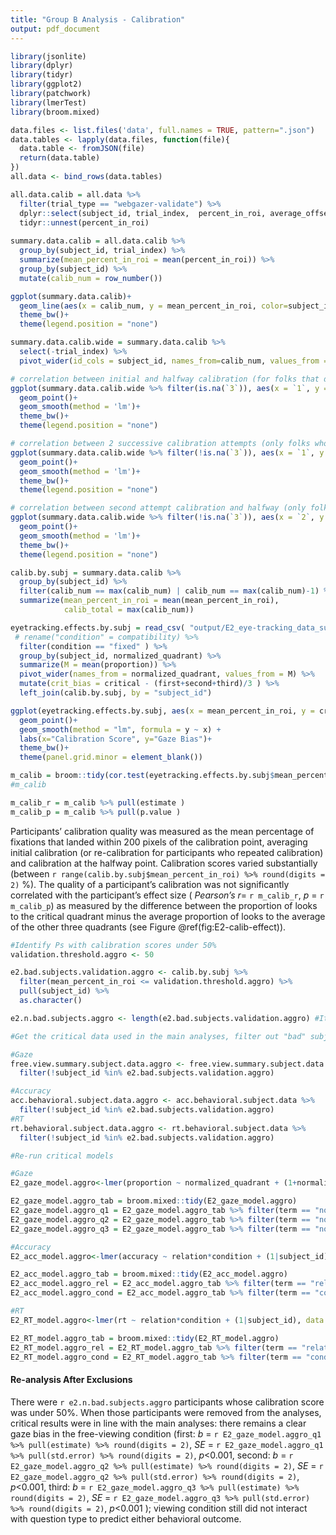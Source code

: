 ```yaml
---
title: "Group B Analysis - Calibration"
output: pdf_document
---
```


```r
library(jsonlite)
library(dplyr)
library(tidyr)
library(ggplot2)
library(patchwork)
library(lmerTest)
library(broom.mixed)
```



<!--Read JSON files and bind together into a tibble.-->

```r
data.files <- list.files('data', full.names = TRUE, pattern=".json")
data.tables <- lapply(data.files, function(file){
  data.table <- fromJSON(file)
  return(data.table)
})
all.data <- bind_rows(data.tables)
```

```r

all.data.calib = all.data %>% 
  filter(trial_type == "webgazer-validate") %>% 
  dplyr::select(subject_id, trial_index,  percent_in_roi, average_offset) %>% 
  tidyr::unnest(percent_in_roi)
  
summary.data.calib = all.data.calib %>% 
  group_by(subject_id, trial_index) %>% 
  summarize(mean_percent_in_roi = mean(percent_in_roi)) %>% 
  group_by(subject_id) %>% 
  mutate(calib_num = row_number())
```

```r
ggplot(summary.data.calib)+
  geom_line(aes(x = calib_num, y = mean_percent_in_roi, color=subject_id))+
  theme_bw()+
  theme(legend.position = "none") 
```
```r
summary.data.calib.wide = summary.data.calib %>% 
  select(-trial_index) %>% 
  pivot_wider(id_cols = subject_id, names_from=calib_num, values_from = mean_percent_in_roi )

# correlation between initial and halfway calibration (for folks that didn't need to redo calibration)
ggplot(summary.data.calib.wide %>% filter(is.na(`3`)), aes(x = `1`, y = `2`))+
  geom_point()+
  geom_smooth(method = 'lm')+
  theme_bw()+
  theme(legend.position = "none") 

# correlation between 2 successive calibration attempts (only folks who redid calibration)
ggplot(summary.data.calib.wide %>% filter(!is.na(`3`)), aes(x = `1`, y = `2`))+
  geom_point()+
  geom_smooth(method = 'lm')+
  theme_bw()+
  theme(legend.position = "none") 

# correlation between second attempt calibration and halfway (only folks who redid calibration)
ggplot(summary.data.calib.wide %>% filter(!is.na(`3`)), aes(x = `2`, y = `3`))+
  geom_point()+
  geom_smooth(method = 'lm')+
  theme_bw()+
  theme(legend.position = "none") 
```

```r

calib.by.subj = summary.data.calib %>% 
  group_by(subject_id) %>% 
  filter(calib_num == max(calib_num) | calib_num == max(calib_num)-1) %>% #AJ: excludes initial calibrations of those who recalibrated, to be in line with other Expts
  summarize(mean_percent_in_roi = mean(mean_percent_in_roi),
            calib_total = max(calib_num))

eyetracking.effects.by.subj = read_csv( "output/E2_eye-tracking_data_subj.csv") %>% 
 # rename("condition" = compatibility) %>% 
  filter(condition == "fixed" ) %>% 
  group_by(subject_id, normalized_quadrant) %>% 
  summarize(M = mean(proportion)) %>% 
  pivot_wider(names_from = normalized_quadrant, values_from = M) %>% 
  mutate(crit_bias = critical - (first+second+third)/3 ) %>% 
  left_join(calib.by.subj, by = "subject_id")


```

```r
ggplot(eyetracking.effects.by.subj, aes(x = mean_percent_in_roi, y = crit_bias))+
  geom_point()+
  geom_smooth(method = "lm", formula = y ~ x) +
  labs(x="Calibration Score", y="Gaze Bias")+
  theme_bw()+
  theme(panel.grid.minor = element_blank())
```

```r

m_calib = broom::tidy(cor.test(eyetracking.effects.by.subj$mean_percent_in_roi, eyetracking.effects.by.subj$crit_bias))
#m_calib 
```

```r
m_calib_r = m_calib %>% pull(estimate ) 
m_calib_p = m_calib %>% pull(p.value ) 

```

Participants' calibration quality was measured as the mean percentage of fixations that landed within 200 pixels of the calibration point, averaging initial calibration (or re-calibration for participants who repeated calibration) and calibration at the halfway point. Calibration scores varied substantially (between `r range(calib.by.subj$mean_percent_in_roi) %>% round(digits = 2)` %). 
The quality of a participant's calibration was not significantly correlated with the participant's effect size ( _Pearson's r_= `r m_calib_r`, _p_ = `r m_calib_p`) as measured by the difference between the proportion of looks to the critical quadrant minus the average proportion of looks to the average of the other three quadrants (see Figure\ \@ref(fig:E2-calib-effect)).

```r
#Identify Ps with calibration scores under 50%
validation.threshold.aggro <- 50

e2.bad.subjects.validation.aggro <- calib.by.subj %>%
  filter(mean_percent_in_roi <= validation.threshold.aggro) %>%
  pull(subject_id) %>%
  as.character()

e2.n.bad.subjects.aggro <- length(e2.bad.subjects.validation.aggro) #It's 12

#Get the critical data used in the main analyses, filter out "bad" subjs

#Gaze
free.view.summary.subject.data.aggro <- free.view.summary.subject.data %>%
  filter(!subject_id %in% e2.bad.subjects.validation.aggro)

#Accuracy
acc.behavioral.subject.data.aggro <- acc.behavioral.subject.data %>%
  filter(!subject_id %in% e2.bad.subjects.validation.aggro)
#RT
rt.behavioral.subject.data.aggro <- rt.behavioral.subject.data %>%
  filter(!subject_id %in% e2.bad.subjects.validation.aggro)
```

```r
#Re-run critical models

#Gaze
E2_gaze_model.aggro<-lmer(proportion ~ normalized_quadrant + (1+normalized_quadrant|subject_id), data = free.view.summary.subject.data.aggro)

E2_gaze_model.aggro_tab = broom.mixed::tidy(E2_gaze_model.aggro) 
E2_gaze_model.aggro_q1 = E2_gaze_model.aggro_tab %>% filter(term == "normalized_quadrantfirst")
E2_gaze_model.aggro_q2 = E2_gaze_model.aggro_tab %>% filter(term == "normalized_quadrantsecond")
E2_gaze_model.aggro_q3 = E2_gaze_model.aggro_tab %>% filter(term == "normalized_quadrantthird")

#Accuracy
E2_acc_model.aggro<-lmer(accuracy ~ relation*condition + (1|subject_id), data = acc.behavioral.subject.data.aggro)

E2_acc_model.aggro_tab = broom.mixed::tidy(E2_acc_model.aggro) 
E2_acc_model.aggro_rel = E2_acc_model.aggro_tab %>% filter(term == "relation1")
E2_acc_model.aggro_cond = E2_acc_model.aggro_tab %>% filter(term == "condition1")

#RT
E2_RT_model.aggro<-lmer(rt ~ relation*condition + (1|subject_id), data = rt.behavioral.subject.data.aggro)

E2_RT_model.aggro_tab = broom.mixed::tidy(E2_RT_model.aggro) 
E2_RT_model.aggro_rel = E2_RT_model.aggro_tab %>% filter(term == "relation1")
E2_RT_model.aggro_cond = E2_RT_model.aggro_tab %>% filter(term == "condition1")

```
#### Re-analysis After Exclusions
There were `r e2.n.bad.subjects.aggro` participants whose calibration score was under 50%. When those participants were removed from the analyses, critical results were in line with the main analyses: there remains a clear gaze bias in the free-viewing condition (first: _b_ =  `r E2_gaze_model.aggro_q1 %>% pull(estimate) %>% round(digits = 2)`, _SE_ =  `r E2_gaze_model.aggro_q1 %>% pull(std.error) %>% round(digits = 2)`, _p_<0.001, second: _b_ =  `r E2_gaze_model.aggro_q2 %>% pull(estimate) %>% round(digits = 2)`, _SE_ =  `r E2_gaze_model.aggro_q2 %>% pull(std.error) %>% round(digits = 2)`, _p_<0.001, third: _b_ =  `r E2_gaze_model.aggro_q3 %>% pull(estimate) %>% round(digits = 2)`, _SE_ =  `r E2_gaze_model.aggro_q3 %>% pull(std.error) %>% round(digits = 2)`, _p_<0.001 ); viewing condition still did not interact with question type to predict either behavioral outcome.
